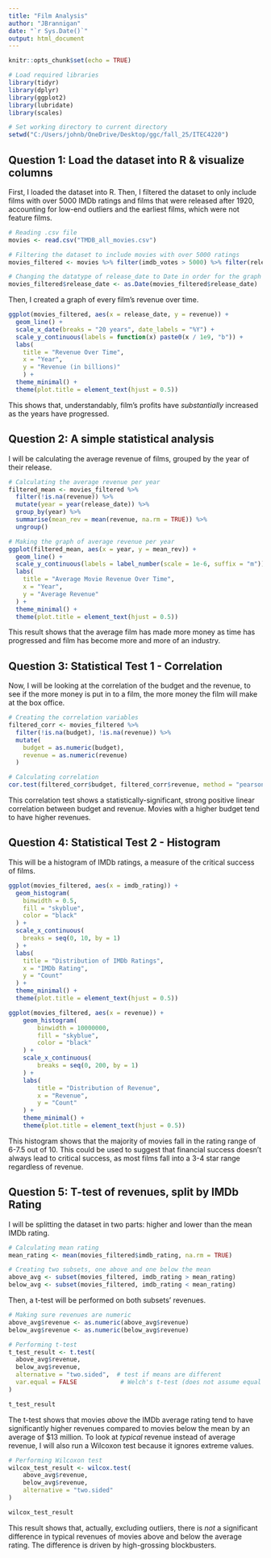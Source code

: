 ```yaml
---
title: "Film Analysis"
author: "JBrannigan"
date: "`r Sys.Date()`"
output: html_document
---
```


```r
knitr::opts_chunk$set(echo = TRUE)
```
```r
# Load required libraries
library(tidyr)
library(dplyr)
library(ggplot2)
library(lubridate)
library(scales)

# Set working directory to current directory
setwd("C:/Users/johnb/OneDrive/Desktop/ggc/fall_25/ITEC4220")
```


## Question 1: Load the dataset into R & visualize columns
First, I loaded the dataset into R.
Then, I filtered the dataset to only include films with over 5000 IMDb ratings and films that were released after 1920, accounting for low-end outliers and the earliest films, which were not feature films.
```r
# Reading .csv file
movies <- read.csv("TMDB_all_movies.csv")

# Filtering the dataset to include movies with over 5000 ratings
movies_filtered <- movies %>% filter(imdb_votes > 5000) %>% filter(release_date >= 1920-01-01)

# Changing the datatype of release_date to Date in order for the graph to work correctly
movies_filtered$release_date <- as.Date(movies_filtered$release_date)
```
Then, I created a graph of every film's revenue over time.
```r
ggplot(movies_filtered, aes(x = release_date, y = revenue)) + 
  geom_line() + 
  scale_x_date(breaks = "20 years", date_labels = "%Y") + 
  scale_y_continuous(labels = function(x) paste0(x / 1e9, "b")) + 
  labs(
    title = "Revenue Over Time", 
    x = "Year", 
    y = "Revenue (in billions)"
    ) + 
  theme_minimal() +
  theme(plot.title = element_text(hjust = 0.5))
```

This shows that, understandably, film's profits have *substantially* increased as the years have progressed.

## Question 2: A simple statistical analysis
I will be calculating the average revenue of films, grouped by the year of their release.
```r
# Calculating the average revenue per year
filtered_mean <- movies_filtered %>%
  filter(!is.na(revenue)) %>%
  mutate(year = year(release_date)) %>%
  group_by(year) %>%
  summarise(mean_rev = mean(revenue, na.rm = TRUE)) %>%
  ungroup()

# Making the graph of average revenue per year
ggplot(filtered_mean, aes(x = year, y = mean_rev)) +
  geom_line() +
  scale_y_continuous(labels = label_number(scale = 1e-6, suffix = "m")) +
  labs(
    title = "Average Movie Revenue Over Time",
    x = "Year",
    y = "Average Revenue"
  ) +
  theme_minimal() +
  theme(plot.title = element_text(hjust = 0.5))
```

This result shows that the average film has made more money as time has progressed and film has become more and more of an industry.

## Question 3: Statistical Test 1 - Correlation
Now, I will be looking at the correlation of the budget and the revenue, to see if the more money is put in to a film, the more money the film will make at the box office.
```r
# Creating the correlation variables
filtered_corr <- movies_filtered %>%
  filter(!is.na(budget), !is.na(revenue)) %>%
  mutate(
    budget = as.numeric(budget),
    revenue = as.numeric(revenue)
  )

# Calculating correlation
cor.test(filtered_corr$budget, filtered_corr$revenue, method = "pearson")
```
This correlation test shows a statistically-significant, strong positive linear correlation between budget and revenue. Movies with a higher budget tend to have higher revenues.

## Question 4: Statistical Test 2 - Histogram
This will be a histogram of IMDb ratings, a measure of the critical success of films.
```r
ggplot(movies_filtered, aes(x = imdb_rating)) +
  geom_histogram(
    binwidth = 0.5,
    fill = "skyblue",
    color = "black"
  ) +
  scale_x_continuous(
    breaks = seq(0, 10, by = 1)
  ) +
  labs(
    title = "Distribution of IMDb Ratings",
    x = "IMDb Rating",
    y = "Count"
  ) +
  theme_minimal() +
  theme(plot.title = element_text(hjust = 0.5))
```

```r
ggplot(movies_filtered, aes(x = revenue)) +
    geom_histogram(
        binwidth = 10000000,
        fill = "skyblue",
        color = "black"
    ) +
    scale_x_continuous(
        breaks = seq(0, 200, by = 1)
    ) +
    labs(
        title = "Distribution of Revenue",
        x = "Revenue",
        y = "Count"
    ) +
    theme_minimal() +
    theme(plot.title = element_text(hjust = 0.5))
```

This histogram shows that the majority of movies fall in the rating range of 6-7.5 out of 10. This could be used to suggest that financial success doesn't always lead to critical success, as most films fall into a 3-4 star range regardless of revenue.

## Question 5: T-test of revenues, split by IMDb Rating
I will be splitting the dataset in two parts: higher and lower than the mean IMDb rating.
```r
# Calculating mean rating
mean_rating <- mean(movies_filtered$imdb_rating, na.rm = TRUE)

# Creating two subsets, one above and one below the mean
above_avg <- subset(movies_filtered, imdb_rating > mean_rating)
below_avg <- subset(movies_filtered, imdb_rating < mean_rating)
```
Then, a t-test will be performed on both subsets' revenues.
```r
# Making sure revenues are numeric
above_avg$revenue <- as.numeric(above_avg$revenue)
below_avg$revenue <- as.numeric(below_avg$revenue)

# Performing t-test
t_test_result <- t.test(
  above_avg$revenue,
  below_avg$revenue,
  alternative = "two.sided",  # test if means are different
  var.equal = FALSE            # Welch's t-test (does not assume equal variances)
)

t_test_result
```
The t-test shows that movies *above* the IMDb average rating tend to have significantly higher revenues compared to movies below the mean by an average of \$13 million.
To look at *typical* revenue instead of average revenue, I will also run a Wilcoxon test because it ignores extreme values.
```r
# Performing Wilcoxon test
wilcox_test_result <- wilcox.test(
    above_avg$revenue,
    below_avg$revenue,
    alternative = "two.sided"
)

wilcox_test_result
```
This result shows that, actually, excluding outliers, there is *not* a significant difference in typical revenues of movies above and below the average rating. The difference is driven by high-grossing blockbusters.